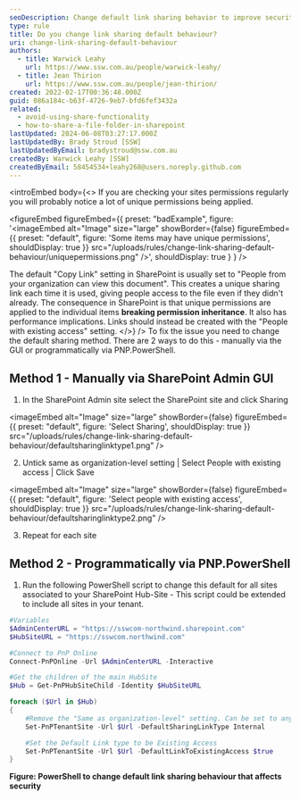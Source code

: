 ```yaml
---
seoDescription: Change default link sharing behavior to improve security and permission inheritance in SharePoint sites by setting "People with existing access" as the default.
type: rule
title: Do you change link sharing default behaviour?
uri: change-link-sharing-default-behaviour
authors:
  - title: Warwick Leahy
    url: https://www.ssw.com.au/people/warwick-leahy/
  - title: Jean Thirion
    url: https://www.ssw.com.au/people/jean-thirion/
created: 2022-02-17T00:36:48.000Z
guid: 086a184c-b63f-4726-9eb7-bfd6fef3432a
related:
  - avoid-using-share-functionality
  - how-to-share-a-file-folder-in-sharepoint
lastUpdated: 2024-06-08T03:27:17.000Z
lastUpdatedBy: Brady Stroud [SSW]
lastUpdatedByEmail: bradystroud@ssw.com.au
createdBy: Warwick Leahy [SSW]
createdByEmail: 58454534+leahy268@users.noreply.github.com
---
```


<introEmbed
  body={<>
If you are checking your sites permissions regularly you will probably notice a lot of unique permissions being applied.

<figureEmbed figureEmbed={{
  preset: "badExample",
  figure: '<imageEmbed
  alt="Image"
  size="large"
  showBorder={false}
  figureEmbed={{
    preset: "default",
    figure: \'Some items may have unique permissions\',
    shouldDisplay: true
  }}
  src="/uploads/rules/change-link-sharing-default-behaviour/uniquepermissions.png"
/>',
  shouldDisplay: true
} } />


The default "Copy Link" setting in SharePoint is usually set to "People from your organization can view this document". This creates a unique sharing link each time it is used, giving people access to the file even if they didn't already.
The consequence in SharePoint is that unique permissions are applied to the individual items **breaking permission inheritance**. It also has performance implications. Links should instead be created with the "People with existing access" setting.
  </>}
/>
To fix the issue you need to change the default sharing method. There are 2 ways to do this - manually via the GUI or programmatically via PNP.PowerShell.

## Method 1 - Manually via SharePoint Admin GUI

1. In the SharePoint Admin site select the SharePoint site and click Sharing
   
<imageEmbed
  alt="Image"
  size="large"
  showBorder={false}
  figureEmbed={{
    preset: "default",
    figure: 'Select Sharing',
    shouldDisplay: true
  }}
  src="/uploads/rules/change-link-sharing-default-behaviour/defaultsharinglinktype1.png"
/>

2. Untick same as organization-level setting | Select People with existing access | Click Save
   
<imageEmbed
  alt="Image"
  size="large"
  showBorder={false}
  figureEmbed={{
    preset: "default",
    figure: 'Select people with existing access',
    shouldDisplay: true
  }}
  src="/uploads/rules/change-link-sharing-default-behaviour/defaultsharinglinktype2.png"
/>

3. Repeat for each site

## Method 2 - Programmatically via PNP.PowerShell

1. Run the following PowerShell script to change this default for all sites associated to your SharePoint Hub-Site - This script could be extended to include all sites in your tenant.

```powershell
#Variables
$AdminCenterURL = "https://sswcom-northwind.sharepoint.com"
$HubSiteURL = "https://sswcom.northwind.com"

#Connect to PnP Online
Connect-PnPOnline -Url $AdminCenterURL -Interactive

#Get the children of the main HubSite
$Hub = Get-PnPHubSiteChild -Identity $HubSiteURL

foreach ($Url in $Hub)
{
    #Remove the "Same as organization-level" setting. Can be set to anything Internal, None or Direct.
    Set-PnPTenantSite -Url $Url -DefaultSharingLinkType Internal

    #Set the Default Link type to be Existing Access
    Set-PnPTenantSite -Url $Url -DefaultLinkToExistingAccess $true
}
```

**Figure: PowerShell to change default link sharing behaviour that affects security**
